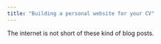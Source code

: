 ```yaml
---
title: "Building a personal website for your CV"
---
```


The internet is not short of these kind of blog posts.